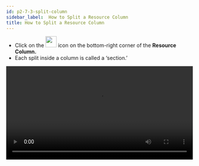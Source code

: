 ```yaml
---
id: p2-7-3-split-column
sidebar_label:  How to Split a Resource Column
title: How to Split a Resource Column
---
```


- Click on the <img src="/assets/new-module.png" width="30px" alt=""/> icon on the bottom-right corner of the **Resource Column.**
- Each split inside a column is called a ‘section.’

<video controls src="/assets/split-column.mov" width="100%" type="video/mov"/>